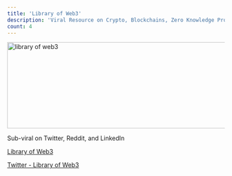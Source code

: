 ```yaml
---
title: 'Library of Web3'
description: 'Viral Resource on Crypto, Blockchains, Zero Knowledge Proofs, and more.'
count: 4
---
```


<Image
  src="/images/web3animation.gif"
  alt="library of web3"
  width="600"
  height="200"
/>

Sub-viral on Twitter, Reddit, and LinkedIn

[Library of Web3](https://alexdphan.notion.site/Library-of-Web3-690eca92bfb740c69b1fc8834edd8559?pvs=4)

[Twitter - Library of Web3](https://twitter.com/alexdphan/status/1488950370780868613)
